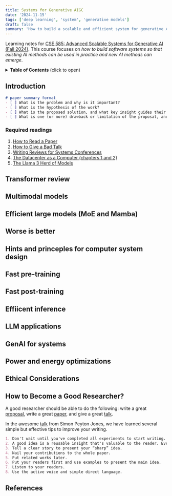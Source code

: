 ```yaml
---
title: Systems for Generative AIGC
date: '2024-11-15'
tags: ['deep learning', 'system', 'generative models']
draft: false
summary: 'How to build a scalable and efficient system for generative AI models.'
---
```


Learning notes for [CSE 585: Advanced Scalable Systems for Generative AI (Fall 2024)](https://github.com/mosharaf/cse585?tab=readme-ov-file). This course focuses on _how to build software systems so that existing AI methods can be used in practice and new AI methods can emerge_.

<details>
<summary><b>Table of Contents</b> (click to open)</summary>

- [Introduction](#introduction)
- [Transformer review](#transformer-review)
- [Multimodal models](#multimodal-models)
- [Efficient large models (MoE and Mamba)](#efficient-large-models-moe-and-mamba)
- [Worse is better](#worse-is-better)
- [Hints and princeples for computer system design](#hints-and-princeples-for-computer-system-design)
- [Fast pre-training](#fast-pre-training)
- [Fast post-training](#fast-post-training)
- [Effiicent inference](#effiicent-inference)
- [LLM applications](#llm-applications)
- [GenAI for systems](#genai-for-systems)
- [Power and energy optimizations](#power-and-energy-optimizations)
- [Ethical Considerations](#ethical-considerations)
- [How to Become a Great Researcher?](#how-to-become-a-great-researcher)

</details>

## Introduction
```markdown
# paper summary format
- [ ] What is the problem and why is it important?
- [ ] What is the hypothesis of the work?
- [ ] What is the proposed solution, and what key insight guides their solution?
- [ ] What is one (or more) drawback or limitation of the proposal, and how will you improve it?
```

### Required readings
1. [How to Read a Paper](https://svr-sk818-web.cl.cam.ac.uk/keshav/papers/07/paper-reading.pdf)
2. [How to Give a Bad Talk](https://people.eecs.berkeley.edu/~pattrsn/talks/BadTalk.pdf)
3. [Writing Reviews for Systems Conferences](http://people.inf.ethz.ch/troscoe/pubs/review-writing.pdf)
4. [The Datacenter as a Computer (chapters 1 and 2)](https://link.springer.com/book/10.1007/978-3-031-01761-2)
5. [The Llama 3 Herd of Models](https://arxiv.org/abs/2407.21783)

## Transformer review

## Multimodal models

## Efficient large models (MoE and Mamba)

## Worse is better

## Hints and princeples for computer system design

## Fast pre-training

## Fast post-training

## Effiicent inference

## LLM applications

## GenAI for systems

## Power and energy optimizations

## Ethical Considerations

## How to Become a Good Researcher?
A good researcher should be able to do the following: write a great [proposal](https://www.microsoft.com/en-us/research/academic-program/write-great-research-paper/), write a great [paper](https://www.microsoft.com/en-us/research/academic-program/write-great-research-paper/), and give a great [talk](https://www.microsoft.com/en-us/research/academic-program/give-great-research-talk/).

In the awesome [talk](https://www.microsoft.com/en-us/research/academic-program/write-great-research-paper/) from Simon Peyton Jones, we have learned several simple but effective tips to improve your writing.

```markdown
1. Don't wait until you've completed all experiments to start writing. 
2. A good idea is a reusable insight that's valuable to the reader. Even the most brilliant ideas are worthless if you don't share them.
3. Tell a clear story to present your “sharp” idea.
4. Nail your contributions to the whole paper.
5. Put related works later.
6. Put your readers first and use examples to present the main idea.
7. Listen to your readers.
8. Use the active voice and simple direct language.
```

## References
